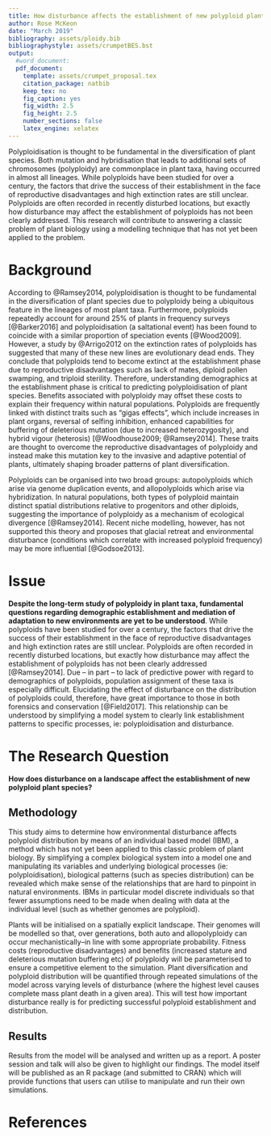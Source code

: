 ```yaml
---
title: How disturbance affects the establishment of new polyploid plant species
author: Rose McKeon
date: "March 2019"
bibliography: assets/ploidy.bib
bibliographystyle: assets/crumpetBES.bst
output: 
  #word_document:
  pdf_document:
    template: assets/crumpet_proposal.tex
    citation_package: natbib
    keep_tex: no
    fig_caption: yes
    fig_width: 2.5
    fig_height: 2.5
    number_sections: false
    latex_engine: xelatex
---
```



Polyploidisation is thought to be fundamental in the diversification of plant species. Both mutation and hybridisation that leads to additional sets of chromosomes (polyploidy) are commonplace in plant taxa, having occurred in almost all lineages. While polyploids have been studied for over a century, the factors that drive the success of their establishment in the face of reproductive disadvantages and high extinction rates are still unclear. Polyploids are often recorded in recently disturbed locations, but exactly how disturbance may affect the establishment of polyploids has not been clearly addressed. This research will contribute to answering a classic problem of plant biology using a modelling technique that has not yet been applied to the problem.

# Background

According to @Ramsey2014, polyploidisation is thought to be fundamental in the diversification of plant species due to polyploidy being a ubiquitous feature in the lineages of most plant taxa. Furthermore, polyploids repeatedly account for around 25% of plants in frequency surveys [@Barker2016] and polyploidisation (a saltational event) has been found to coincide with a similar proportion of speciation events [@Wood2009]. However, a study by @Arrigo2012 on the extinction rates of polyploids has suggested that many of these new lines are evolutionary dead ends. They conclude that polyploids tend to become extinct at the establishment phase due to reproductive disadvantages such as lack of mates, diploid pollen swamping, and triploid sterility. Therefore, understanding demographics at the establishment phase is critical to predicting polyploidisation of plant species. Benefits associated with polyploidy may offset these costs to explain their frequency within natural populations. Polyploids are frequently linked with distinct traits such as "gigas effects", which include increases in plant organs, reversal of selfing inhibition, enhanced capabilities for buffering of deleterious mutation (due to increased heterozygosity), and hybrid vigour (heterosis) [@Woodhouse2009; @Ramsey2014]. These traits are thought to overcome the reproductive disadvantages of polyploidy and instead make this mutation key to the invasive and adaptive potential of plants, ultimately shaping broader patterns of plant diversification.

Polyploids can be organised into two broad groups: autopolyploids which arise via genome duplication events, and allopolyploids which arise via hybridization. In natural populations, both types of polyploid maintain distinct spatial distributions relative to progenitors and other diploids, suggesting the importance of polyploidy as a mechanism of ecological divergence [@Ramsey2014]. Recent niche modelling, however, has not supported this theory and proposes that glacial retreat and environmental disturbance (conditions which correlate with increased polyploid frequency) may be more influential [@Godsoe2013]. <!-- RM: I'm not sure the types of polyploid are central either! but their frequency rates may differ, and their competitive edges may be different too. Autopolyploids were neglected for a long time and I thought it might be remiss to leave them out? I do want more detail in the methods though... I've shortened it somewhat. Will see how that helps.-->

# Issue

**Despite the long-term study of polyploidy in plant taxa, fundamental questions regarding demographic establishment and mediation of adaptation to new environments are yet to be understood**. While polyploids have been studied for over a century, the factors that drive the success of their establishment in the face of reproductive disadvantages and high extinction rates are still unclear. Polyploids are often recorded in recently disturbed locations, but exactly how disturbance may affect the establishment of polyploids has not been clearly addressed [@Ramsey2014]. Due -- in part -- to lack of predictive power with regard to demographics of polyploids, population assignment of these taxa is especially difficult. Elucidating the effect of disturbance on the distribution of polyploids could, therefore, have great importance to those in both forensics and conservation [@Field2017]. This relationship can be understood by simplifying a model system to clearly link establishment patterns to specific processes, ie: polyploidisation and disturbance.


# The Research Question

**How does disturbance on a landscape affect the establishment of new polyploid plant species?**

## Methodology

This study aims to determine how environmental disturbance affects polyploid distribution by means of an individual based model (IBM), a method which has not yet been applied to this classic problem of plant biology. By simplifying a complex biological system into a model one and manipulating its variables and underlying biological processes (ie: polyploidisation), biological patterns (such as species distribution) can be revealed which make sense of the relationships that are hard to pinpoint in natural environments. IBMs in particular model discrete individuals so that fewer assumptions need to be made when dealing with data at the individual level (such as whether genomes are polyploid). 

Plants will be initialised on a spatially explicit landscape. Their genomes will be modelled so that, over generations, both auto and allopolyploidy can occur mechanistically--in line with some appropriate probability. Fitness costs (reproductive disadvantages) and benefits (increased stature and deleterious mutation buffering etc) of polyploidy will be parameterised to ensure a competitive element to the simulation. Plant diversification and polyploid distribution will be quantified through repeated simulations of the model across varying levels of disturbance (where the highest level causes complete mass plant death in a given area). This will test how important disturbance really is for predicting successful polyploid establishment and distribution. 


## Results

Results from the model will be analysed and written up as a report. A poster session and talk will also be given to highlight our findings. The model itself will be published as an R package (and submitted to CRAN) which will provide functions that users can utilise to manipulate and run their own simulations. 


# References
